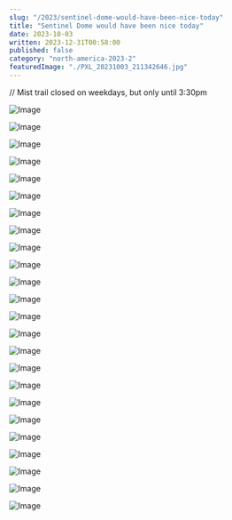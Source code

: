 ```yaml
---
slug: "/2023/sentinel-dome-would-have-been-nice-today"
title: "Sentinel Dome would have been nice today"
date: 2023-10-03
written: 2023-12-31T00:58:00
published: false
category: "north-america-2023-2"
featuredImage: "./PXL_20231003_211342646.jpg"
---
```


// Mist trail closed on weekdays, but only until 3:30pm

![Image](PXL_20231003_175042665.jpg)

![Image](PXL_20231003_183744431.jpg)

![Image](PXL_20231003_190302726.jpg)

![Image](PXL_20231003_192358612.jpg)

![Image](PXL_20231003_192651980.jpg)

![Image](PXL_20231003_200331468.jpg)

![Image](PXL_20231003_201648928.jpg)

![Image](PXL_20231003_201849396.jpg)

![Image](PXL_20231003_203402929.jpg)

![Image](PXL_20231003_204257613.jpg)

![Image](PXL_20231003_205554018.jpg)

![Image](PXL_20231003_205611014.jpg)

![Image](PXL_20231003_210758162.jpg)

![Image](PXL_20231003_211144449.jpg)

![Image](PXL_20231003_211342646.jpg)

![Image](PXL_20231003_213025978.jpg)

![Image](PXL_20231003_215806079.jpg)

![Image](PXL_20231003_223301755.jpg)

![Image](PXL_20231003_223738310.jpg)

![Image](PXL_20231003_223821230.jpg)

![Image](PXL_20231003_224113568.jpg)

![Image](PXL_20231003_230950014.jpg)

![Image](PXL_20231003_232906250.jpg)

![Image](PXL_20231004_002608603.jpg)
